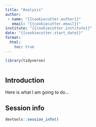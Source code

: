```yaml
---
title: "Analysis"
author:
 - name: "{{cookiecutter.author}}"
   email: "{{cookiecutter.email}}"
institute: "{{cookiecutter.institute}}"
date: "{{cookiecutter.start_date}}"
format:
  html:
    toc: true
---
```


```r
library(tidyverse)
```

```r
```

## Introduction

Here is what I am going to do...

## Session info

```r
devtools::session_info()
```
